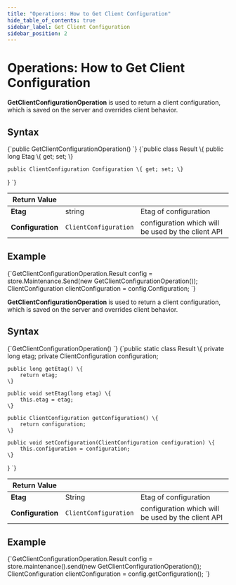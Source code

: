 ```yaml
---
title: "Operations: How to Get Client Configuration"
hide_table_of_contents: true
sidebar_label: Get Client Configuration
sidebar_position: 2
---
```





# Operations: How to Get Client Configuration
<LanguageSwitcher supportedLanguages={supportedLanguages} />
<LanguageContent language="csharp">


**GetClientConfigurationOperation** is used to return a client configuration, which is saved on the server and overrides client behavior. 

## Syntax

<TabItem value="config_1_0" label="config_1_0">
<CodeBlock language="csharp">
{`public GetClientConfigurationOperation()
`}
</CodeBlock>
</TabItem>

<TabItem value="config_1_1" label="config_1_1">
<CodeBlock language="csharp">
{`public class Result
\{
    public long Etag \{ get; set; \}

    public ClientConfiguration Configuration \{ get; set; \}
\}
`}
</CodeBlock>
</TabItem>

| Return Value | | |
| ------------- | ----- | ---- |
| **Etag** | string | Etag of configuration |
| **Configuration** | `ClientConfiguration` | configuration which will be used by the client API |

## Example

<TabItem value="config_1_2" label="config_1_2">
<CodeBlock language="csharp">
{`GetClientConfigurationOperation.Result config = store.Maintenance.Send(new GetClientConfigurationOperation());
ClientConfiguration clientConfiguration = config.Configuration;
`}
</CodeBlock>
</TabItem>


</LanguageContent>
<LanguageContent language="java">


**GetClientConfigurationOperation** is used to return a client configuration, which is saved on the server and overrides client behavior. 

## Syntax

<TabItem value="config_1_0" label="config_1_0">
<CodeBlock language="java">
{`GetClientConfigurationOperation()
`}
</CodeBlock>
</TabItem>

<TabItem value="config_1_1" label="config_1_1">
<CodeBlock language="java">
{`public static class Result \{
    private long etag;
    private ClientConfiguration configuration;

    public long getEtag() \{
        return etag;
    \}

    public void setEtag(long etag) \{
        this.etag = etag;
    \}

    public ClientConfiguration getConfiguration() \{
        return configuration;
    \}

    public void setConfiguration(ClientConfiguration configuration) \{
        this.configuration = configuration;
    \}
\}
`}
</CodeBlock>
</TabItem>

| Return Value | | |
| ------------- | ----- | ---- |
| **Etag** | String | Etag of configuration |
| **Configuration** | `ClientConfiguration` | configuration which will be used by the client API |

## Example

<TabItem value="config_1_2" label="config_1_2">
<CodeBlock language="java">
{`GetClientConfigurationOperation.Result config
    = store.maintenance().send(new GetClientConfigurationOperation());
ClientConfiguration clientConfiguration = config.getConfiguration();
`}
</CodeBlock>
</TabItem>


</LanguageContent>

<!---
### Studio
- [Client Configuration](../../../../studio/server/client-configuration)

### Operations
- [What are Operations](../../../../client-api/operations/what-are-operations)
- [How to Put Client Configuration](../../../../client-api/operations/maintenance/configuration/put-client-configuration)
- [How to Get Server-Wide Client Configuration](../../../../client-api/operations/server-wide/configuration/get-serverwide-client-configuration)
- [How to Put Server-Wide Client Configuration](../../../../client-api/operations/server-wide/configuration/put-serverwide-client-configuration)


-->